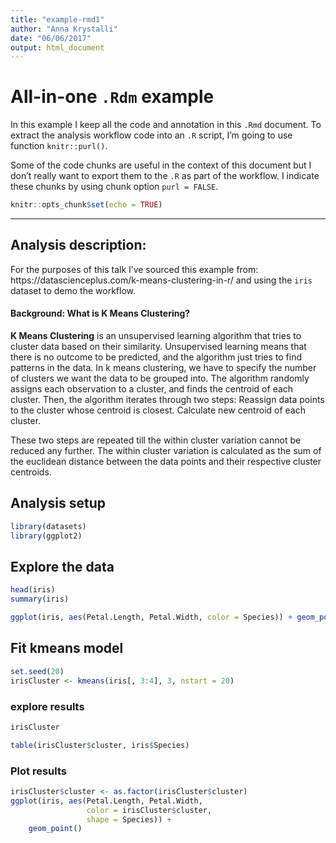 ```yaml
---
title: "example-rmd1"
author: "Anna Krystalli"
date: "06/06/2017"
output: html_document
---
```

# All-in-one `.Rdm` example

In this example I keep all the code and annotation in this `.Rmd` document. To extract the analysis workflow code into an `.R` script, I'm going to use function `knitr::purl()`.

Some of the code chunks are useful in the context of this document but I don't really want to export them to the `.R` as part of the workflow. I indicate these chunks by using chunk option `purl = FALSE`.

```r
knitr::opts_chunk$set(echo = TRUE)
```

***

## Analysis description:

For the purposes of this talk I've sourced this example from: https://datascienceplus.com/k-means-clustering-in-r/ and using the `iris` dataset to demo the workflow. 

####  Background: What is K Means Clustering?

**K Means Clustering** is an unsupervised learning algorithm that tries to cluster data based on their similarity. Unsupervised learning means that there is no outcome to be predicted, and the algorithm just tries to find patterns in the data. In k means clustering, we have to specify the number of clusters we want the data to be grouped into. The algorithm randomly assigns each observation to a cluster, and finds the centroid of each cluster. Then, the algorithm iterates through two steps:
Reassign data points to the cluster whose centroid is closest.
Calculate new centroid of each cluster.

These two steps are repeated till the within cluster variation cannot be reduced any further. The within cluster variation is calculated as the sum of the euclidean distance between the data points and their respective cluster centroids.

## Analysis setup
```r
library(datasets)
library(ggplot2)

```


## Explore the data


```r
head(iris)
summary(iris)
```


```r
ggplot(iris, aes(Petal.Length, Petal.Width, color = Species)) + geom_point()

```



## Fit kmeans model
```r
set.seed(20)
irisCluster <- kmeans(iris[, 3:4], 3, nstart = 20)
```

### explore results

```r
irisCluster
```


```r
table(irisCluster$cluster, iris$Species)
```

### Plot results

```r
irisCluster$cluster <- as.factor(irisCluster$cluster)
ggplot(iris, aes(Petal.Length, Petal.Width, 
                 color = irisCluster$cluster,
                 shape = Species)) + 
    geom_point()
```

